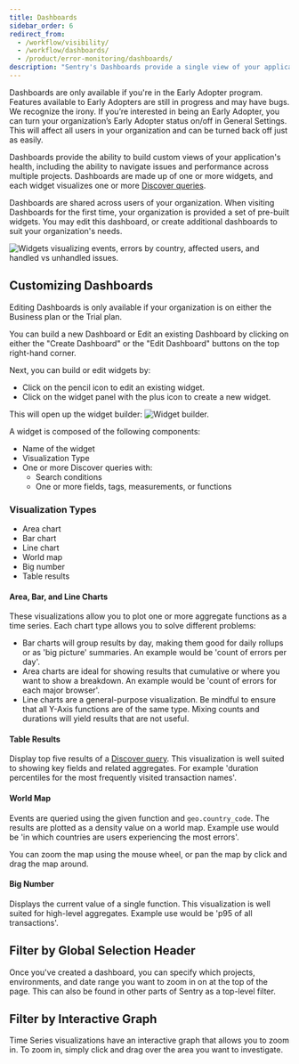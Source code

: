 ```yaml
---
title: Dashboards
sidebar_order: 6
redirect_from:
  - /workflow/visibility/
  - /workflow/dashboards/
  - /product/error-monitoring/dashboards/
description: "Sentry's Dashboards provide a single view of your application's health, including the ability to navigate issues and performance across multiple projects."
---
```


<Alert title="Note" level="info">
  Dashboards are only available if you're in the Early Adopter program. Features available to Early Adopters are still in progress and may have bugs. We recognize the irony. If you’re interested in being an Early Adopter, you can turn your organization’s Early Adopter status on/off in General Settings. This will affect all users in your organization and can be turned back off just as easily.
</Alert>

Dashboards provide the ability to build custom views of your application's health, including the ability to navigate issues and performance across multiple projects.
Dashboards are made up of one or more widgets, and each widget visualizes one or more [Discover queries](/product/discover-queries/).

Dashboards are shared across users of your organization. When visiting Dashboards for the first time, your organization is provided a set of pre-built widgets. You may edit this dashboard, or create additional dashboards to suit your organization's needs.

![Widgets visualizing events, errors by country, affected users, and handled vs unhandled issues.](dashboard.png)

## Customizing Dashboards

<Alert title="Note" level="info">
  Editing Dashboards is only available if your organization is on either the Business plan or the Trial plan.
</Alert>

You can build a new Dashboard or Edit an existing Dashboard by clicking on either the "Create Dashboard" or the "Edit Dashboard" buttons on the top right-hand corner.

Next, you can build or edit widgets by:

- Click on the pencil icon to edit an existing widget.
- Click on the widget panel with the plus icon to create a new widget.

This will open up the widget builder:
![Widget builder.](widget_builder.png)

A widget is composed of the following components:

- Name of the widget
- Visualization Type
- One or more Discover queries with:
  - Search conditions
  - One or more fields, tags, measurements, or functions

### Visualization Types

- Area chart
- Bar chart
- Line chart
- World map
- Big number
- Table results

#### Area, Bar, and Line Charts

These visualizations allow you to plot one or more aggregate functions as
a time series. Each chart type allows you to solve different problems:

- Bar charts will group results by day, making them good for daily rollups or
  as 'big picture' summaries. An example would be 'count of errors per day'.
- Area charts are ideal for showing results that cumulative or where you want to
  show a breakdown. An example would be 'count of errors for each major browser'.
- Line charts are a general-purpose visualization. Be mindful to ensure that
  all Y-Axis functions are of the same type. Mixing counts and durations will
  yield results that are not useful.

#### Table Results

Display top five results of a [Discover query](/product/discover-queries/). This
visualization is well suited to showing key fields and related aggregates. For
example 'duration percentiles for the most frequently visited transaction
names'.

#### World Map

Events are queried using the given function and `geo.country_code`. The results are plotted as a density value
on a world map. Example use would be 'in which countries are users experiencing the most errors'.

You can zoom the map using the mouse wheel, or pan the map by click and drag the map around.

#### Big Number

Displays the current value of a single function. This visualization is well
suited for high-level aggregates. Example use would be 'p95 of all
transactions'.

## Filter by Global Selection Header

Once you've created a dashboard, you can specify which projects, environments,
and date range you want to zoom in on at the top of the page. This can also be
found in other parts of Sentry as a top-level filter.

## Filter by Interactive Graph

Time Series visualizations have an interactive graph that allows you to zoom in.
To zoom in, simply click and drag over the area you want to investigate.
